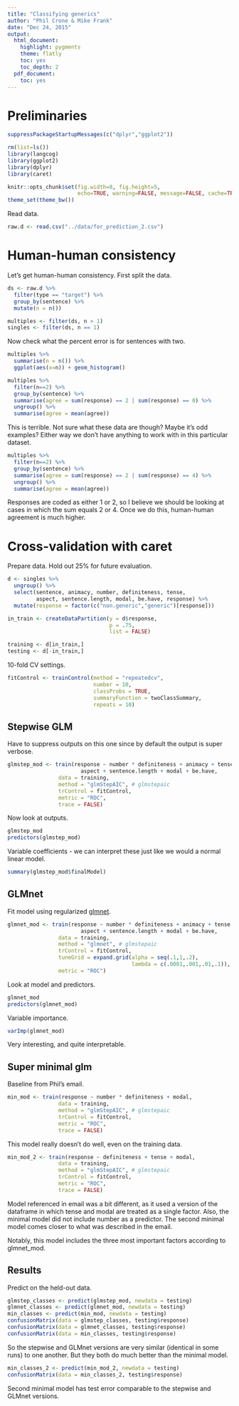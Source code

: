 ```yaml
---
title: "Classifying generics"
author: "Phil Crone & Mike Frank"
date: "Dec 24, 2015"
output:
  html_document:
    highlight: pygments
    theme: flatly
    toc: yes
    toc_depth: 2
  pdf_document:
    toc: yes
---
```


# Preliminaries

```r
suppressPackageStartupMessages(c("dplyr","ggplot2"))

rm(list=ls())
library(langcog)
library(ggplot2)
library(dplyr)
library(caret)

knitr::opts_chunk$set(fig.width=8, fig.height=5, 
                      echo=TRUE, warning=FALSE, message=FALSE, cache=TRUE)
theme_set(theme_bw())
```

Read data.

```r
raw.d <- read.csv("../data/for_prediction_2.csv")
```

# Human-human consistency 
 
Let's get human-human consistency. First split the data. 

```r
ds <- raw.d %>%
  filter(type == "target") %>%
  group_by(sentence) %>%
  mutate(n = n()) 

multiples <- filter(ds, n > 1)
singles <- filter(ds, n == 1)
```

Now check what the percent error is for sentences with two. 

```r
multiples %>% 
  summarise(n = n()) %>%
  ggplot(aes(x=n)) + geom_histogram()

multiples %>%
  filter(n==2) %>%
  group_by(sentence) %>%
  summarise(agree = sum(response) == 2 | sum(response) == 0) %>%
  ungroup() %>%
  summarise(agree = mean(agree))
```

This is terrible. Not sure what these data are though? Maybe it's odd examples? Either way we don't have anything to work with in this particular dataset. 

```r
multiples %>%
  filter(n==2) %>%
  group_by(sentence) %>%
  summarise(agree = sum(response) == 2 | sum(response) == 4) %>%
  ungroup() %>%
  summarise(agree = mean(agree))
```

Responses are coded as either 1 or 2, so I believe we should be looking at cases in which the sum equals 2 or 4. Once we do this, human-human agreement is much higher.

# Cross-validation with caret

Prepare data. Hold out 25% for future evaluation.

```r
d <- singles %>%
  ungroup() %>%
  select(sentence, animacy, number, definiteness, tense,
         aspect, sentence.length, modal, be.have, response) %>%
  mutate(response = factor(c("non.generic","generic")[response]))

in_train <- createDataPartition(y = d$response,
                                p = .75, 
                                list = FALSE)

training <- d[in_train,]
testing <- d[-in_train,]
```

10-fold CV settings.

```r
fitControl <- trainControl(method = "repeatedcv",
                           number = 10,
                           classProbs = TRUE,
                           summaryFunction = twoClassSummary,
                           repeats = 10)
```

## Stepwise GLM

Have to suppress outputs on this one since by default the output is super verbose. 

```r
glmstep_mod <- train(response ~ number * definiteness + animacy + tense + 
                       aspect + sentence.length + modal + be.have,
                data = training,
                method = "glmStepAIC", # glmstepaic
                trControl = fitControl,
                metric = "ROC", 
                trace = FALSE)
```

Now look at outputs. 

```r
glmstep_mod
predictors(glmstep_mod)
```

Variable coefficients - we can interpret these just like we would a normal linear model.

```r
summary(glmstep_mod$finalModel)
```

## GLMnet

Fit model using regularized [glmnet](http://web.stanford.edu/~hastie/glmnet/glmnet_alpha.html).

```r
glmnet_mod <- train(response ~ number * definiteness + animacy + tense + 
                       aspect + sentence.length + modal + be.have, 
                data = training,
                method = "glmnet", # glmstepaic
                trControl = fitControl,
                tuneGrid = expand.grid(alpha = seq(.1,1,.2),
                                       lambda = c(.0001,.001,.01,.1)),
                metric = "ROC")
```

Look at model and predictors. 

```r
glmnet_mod
predictors(glmnet_mod)
```

Variable importance.

```r
varImp(glmnet_mod)
```

Very interesting, and quite interpretable. 

## Super minimal glm

Baseline from Phil's email. 

```r
min_mod <- train(response ~ number * definiteness + modal, 
                data = training,
                method = "glmStepAIC", # glmstepaic
                trControl = fitControl,
                metric = "ROC", 
                trace = FALSE)
```

This model really doesn't do well, even on the training data. 

```r
min_mod_2 <- train(response ~ definiteness + tense + modal, 
                data = training,
                method = "glmStepAIC", # glmstepaic
                trControl = fitControl,
                metric = "ROC", 
                trace = FALSE)
```

Model referenced in email was a bit different, as it used a version of the dataframe in which tense and modal are treated as a single factor. Also, the minimal model did not include number as a predictor. The second minimal model comes closer to what was described in the email. 

Notably, this model includes the three most important factors according to glmnet_mod.

## Results

Predict on the held-out data. 

```r
glmstep_classes <- predict(glmstep_mod, newdata = testing)
glmnet_classes <- predict(glmnet_mod, newdata = testing)
min_classes <- predict(min_mod, newdata = testing)
confusionMatrix(data = glmstep_classes, testing$response)
confusionMatrix(data = glmnet_classes, testing$response)
confusionMatrix(data = min_classes, testing$response)
```

So the stepwise and GLMnet versions are very similar (identical in some runs) to one another. But they both do much better than the minimal model. 

```r
min_classes_2 <- predict(min_mod_2, newdata = testing)
confusionMatrix(data = min_classes_2, testing$response)
```

Second minimal model has test error comparable to the stepwise and GLMnet versions.